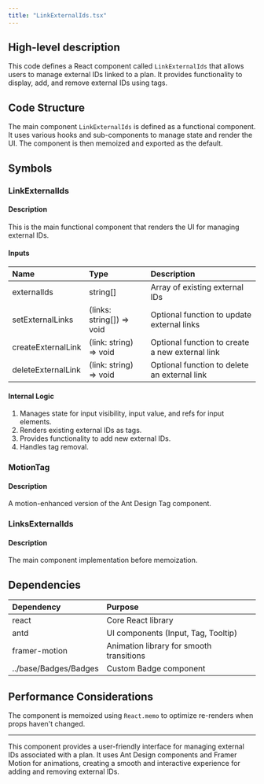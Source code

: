 ```yaml
---
title: "LinkExternalIds.tsx"
---
```


## High-level description
This code defines a React component called `LinkExternalIds` that allows users to manage external IDs linked to a plan. It provides functionality to display, add, and remove external IDs using tags.

## Code Structure
The main component `LinkExternalIds` is defined as a functional component. It uses various hooks and sub-components to manage state and render the UI. The component is then memoized and exported as the default.

## Symbols

### LinkExternalIds
#### Description
This is the main functional component that renders the UI for managing external IDs.

#### Inputs
| Name | Type | Description |
|:-----|:-----|:------------|
| externalIds | string[] | Array of existing external IDs |
| setExternalLinks | (links: string[]) =&gt; void | Optional function to update external links |
| createExternalLink | (link: string) =&gt; void | Optional function to create a new external link |
| deleteExternalLink | (link: string) =&gt; void | Optional function to delete an external link |

#### Internal Logic
1. Manages state for input visibility, input value, and refs for input elements.
2. Renders existing external IDs as tags.
3. Provides functionality to add new external IDs.
4. Handles tag removal.

### MotionTag
#### Description
A motion-enhanced version of the Ant Design Tag component.

### LinksExternalIds
#### Description
The main component implementation before memoization.

## Dependencies
| Dependency | Purpose |
|:-----------|:--------|
| react | Core React library |
| antd | UI components (Input, Tag, Tooltip) |
| framer-motion | Animation library for smooth transitions |
| ../base/Badges/Badges | Custom Badge component |

## Performance Considerations
The component is memoized using `React.memo` to optimize re-renders when props haven't changed.

___

This component provides a user-friendly interface for managing external IDs associated with a plan. It uses Ant Design components and Framer Motion for animations, creating a smooth and interactive experience for adding and removing external IDs.